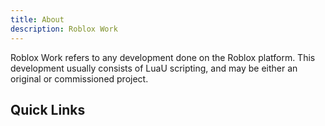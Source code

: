 ```yaml
---
title: About
description: Roblox Work
---
```


Roblox Work refers to any development done on the Roblox platform. This development usually consists of LuaU scripting, and may be either an original or commissioned project.


## Quick Links

<LinkCard
  title="Pharaoh's Landing"
  description="A gravity-defying game where players knock each other off of the world with baseball bats."
  href="/roblox/pharaohslanding/"
/>
<LinkCard
  title="Prison"
  description="A game that's near-impossible to leave."
  href="/robloxgames/prison/"
/>
<LinkCard
  title="Donation Depot"
  description="A game where players create stands to beg for money."
  href="/roblox/donationdepot/"
/>
<LinkCard
  title="RayBlox"
  description="A Raytraced lighting engine developed entirely within Roblox Studio."
  href="/roblox/rayblox/"
/>
<LinkCard
  title="Spelunky Generation"
  description="A randomized 2D level generator based off of Spelunky's level gen system."
  href="/roblox/spelunkygen/"
/>
<LinkCard
  title="Tank Game"
  description="A 2D Diep.io clone."
  href="/roblox/tankgame/"
/>
